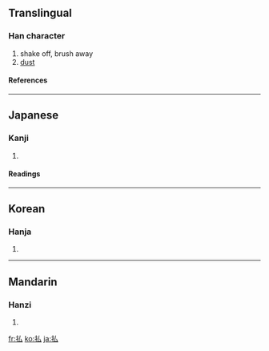 {{see|拂}}

==Translingual==
===Han character===
{{Han char|rn=64|rad=手|as=02|sn=5|four=|canj=手戈 (QI), XX手戈 (XXQI)|ids=⿰[[扌]][[厶]]}}
# shake off, brush away
# [[dust]]
====References====
{{Han ref|kx=0417.131|dkj=11784|dj=0764.040|hdz=31828.020|uh=6255|ud=25173}}
----

==Japanese==
===Kanji===
{{ja-kanji|grade=c|rs=手02}}
# {{defn|Japanese}} 
====Readings====
{{ja-readings|on=[[ふつ]] (futsu), [[ほつ]] (hotsu)|kun=[[はらう]] (harau), [[はらい]] (harai)}}
----
==Korean==
===Hanja===
{{ko-hanja|hangeul=[[불]], [[필]]|eumhun=|rv=bul, pil|mr=pul, p'il|y=pul, phil}}
# {{defn|Korean}}
----
==Mandarin==
===Hanzi===
{{cmn-hanzi|pin=[[fú]] ([[fu2]]), [[gāng]] ([[gang1]])|wg=fu<sup>2</sup>, kang<sup>1</sup>}}
# {{defn|Mandarin}}

[[fr:払]]
[[ko:払]]
[[ja:払]]